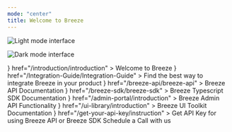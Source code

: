 ```yaml
---
mode: "center"
title: Welcome to Breeze
---
```


<img 
  className="block dark:hidden rounded-lg" 
  src="/breeze-images/breeze-banner-light-mode.png" 
  alt="Light mode interface"
/>

<img 
  className="hidden dark:block rounded-lg" 
  src="/breeze-images/breeze-banner-dark-mode.png" 
  alt="Dark mode interface"
/>

<CardGroup cols={2}>
  <Card
    title="Introduction"
    icon={<svg xmlns="http://www.w3.org/2000/svg" width="28" height="28" viewBox="0 0 24 24" fill="none" stroke="#bc07c9" stroke-width="2" stroke-linecap="round" stroke-linejoin="round" class="lucide lucide-wind-icon lucide-wind"><path d="M12.8 19.6A2 2 0 1 0 14 16H2"/><path d="M17.5 8a2.5 2.5 0 1 1 2 4H2"/><path d="M9.8 4.4A2 2 0 1 1 11 8H2"/></svg>} 
    href="/introduction/introduction"
  >
    Welcome to Breeze
  </Card>
  <Card
    title="Integration Guide"
    icon={<svg xmlns="http://www.w3.org/2000/svg" width="28" height="28" viewBox="0 0 24 24" fill="none" stroke="#bc07c9" stroke-width="2.25" stroke-linecap="round" stroke-linejoin="round" class="lucide lucide-workflow-icon lucide-workflow"><rect width="8" height="8" x="3" y="3" rx="2"/><path d="M7 11v4a2 2 0 0 0 2 2h4"/><rect width="8" height="8" x="13" y="13" rx="2"/></svg>}
    href="/Integration-Guide/Integration-Guide"
  >
    Find the best way to integrate Breeze in your product
  </Card>
  <Card
    title="Breeze API"
    icon={<svg xmlns="http://www.w3.org/2000/svg" width="28" height="28" viewBox="0 0 24 24" fill="none" stroke="#bc07c9" stroke-width="2.0" stroke-linecap="round" stroke-linejoin="round" class="lucide lucide-mouse-pointer-click-icon lucide-mouse-pointer-click"><path d="M14 4.1 12 6"/><path d="m5.1 8-2.9-.8"/><path d="m6 12-1.9 2"/><path d="M7.2 2.2 8 5.1"/><path d="M9.037 9.69a.498.498 0 0 1 .653-.653l11 4.5a.5.5 0 0 1-.074.949l-4.349 1.041a1 1 0 0 0-.74.739l-1.04 4.35a.5.5 0 0 1-.95.074z"/></svg>}
    href="/breeze-api/breeze-api"
  >
    Breeze API Documentation
  </Card>
  <Card
    title="Breeze SDK"
    icon={<svg xmlns="http://www.w3.org/2000/svg" width="28" height="28" viewBox="0 0 24 24" fill="none" stroke="#bc07c9" stroke-width="2.0" stroke-linecap="round" stroke-linejoin="round" class="lucide lucide-package-icon lucide-package"><path d="M11 21.73a2 2 0 0 0 2 0l7-4A2 2 0 0 0 21 16V8a2 2 0 0 0-1-1.73l-7-4a2 2 0 0 0-2 0l-7 4A2 2 0 0 0 3 8v8a2 2 0 0 0 1 1.73z"/><path d="M12 22V12"/><polyline points="3.29 7 12 12 20.71 7"/><path d="m7.5 4.27 9 5.15"/></svg>}
    href="/breeze-sdk/breeze-sdk"
  >
    Breeze Typescript SDK Documentation
  </Card>
  <Card
    title="Breeze Admin Portal"
    icon={<svg xmlns="http://www.w3.org/2000/svg" width="28" height="28" viewBox="0 0 24 24" fill="none" stroke="#bc07c9" stroke-width="2.0" stroke-linecap="round" stroke-linejoin="round" class="lucide lucide-shield-user-icon lucide-shield-user"><path d="M20 13c0 5-3.5 7.5-7.66 8.95a1 1 0 0 1-.67-.01C7.5 20.5 4 18 4 13V6a1 1 0 0 1 1-1c2 0 4.5-1.2 6.24-2.72a1.17 1.17 0 0 1 1.52 0C14.51 3.81 17 5 19 5a1 1 0 0 1 1 1z"/><path d="M6.376 18.91a6 6 0 0 1 11.249.003"/><circle cx="12" cy="11" r="4"/></svg>}
    href="/admin-portal/introduction"
  >
    Breeze Admin API Functionality
  </Card>
  <Card
    title="Breeze UI Library"
    icon={<svg xmlns="http://www.w3.org/2000/svg" width="28" height="28" viewBox="0 0 24 24" fill="none" stroke="#bc07c9" stroke-width="2.0" stroke-linecap="round" stroke-linejoin="round" class="lucide lucide-book-user-icon lucide-book-user"><path d="M15 13a3 3 0 1 0-6 0"/><path d="M4 19.5v-15A2.5 2.0 0 0 1 6.5 2H19a1 1 0 0 1 1 1v18a1 1 0 0 1-1 1H6.5a1 1 0 0 1 0-5H20"/><circle cx="12" cy="8" r="2"/></svg>}
    href="/ui-library/introduction"
  >
    Breeze UI Toolkit Documentation
  </Card>
  <Card
    title="Get Your API Key"
    icon={<svg xmlns="http://www.w3.org/2000/svg" width="28" height="28" viewBox="0 0 24 24" fill="none" stroke="#bc07c9" stroke-width="2" stroke-linecap="round" stroke-linejoin="round" class="lucide lucide-key-round-icon lucide-key-round"><path d="M2.586 17.414A2 2 0 0 0 2 18.828V21a1 1 0 0 0 1 1h3a1 1 0 0 0 1-1v-1a1 1 0 0 1 1-1h1a1 1 0 0 0 1-1v-1a1 1 0 0 1 1-1h.172a2 2 0 0 0 1.414-.586l.814-.814a6.5 6.5 0 1 0-4-4z"/><circle cx="16.5" cy="7.5" r=".5" fill="currentColor"/></svg>}
    href="/get-your-api-key/instruction"
  >
    Get API Key for using Breeze API or Breeze SDK
  </Card>
  <Card
    title="Contact Breeze Team"
    icon="circle-play"
    href="/contact-us/contact-us"
  >
    Schedule a Call with us
  </Card>
</CardGroup>